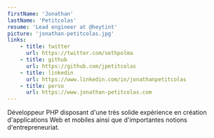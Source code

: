 ```yaml
---
firstName: 'Jonathan'
lastName: 'Petitcolas'
resume: 'Lead engineer at @heytint'
picture: 'jonathan-petitcolas.jpg'
links:
    - title: twitter
      url: https://twitter.com/sethpolma
    - title: github
      url: https://github.com/jpetitcolas
    - title: linkedin
      url: https://www.linkedin.com/in/jonathanpetitcolas
    - title: perso
      url: https://www.jonathan-petitcolas.com
---
```


Développeur PHP disposant d'une très solide expérience en création d'applications Web et mobiles ainsi que d'importantes notions d'entrepreneuriat.
